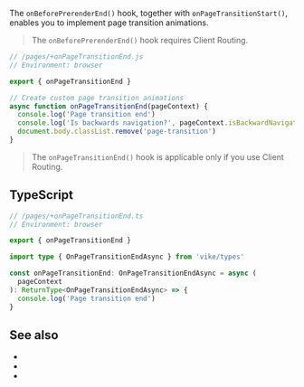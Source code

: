 
The `onBeforePrerenderEnd()` hook, together with <Link href="/onPageTransitionStart">`onPageTransitionStart()`</Link>, enables you to implement page transition animations.

> The `onBeforePrerenderEnd()` hook requires <Link href="/client-routing">Client Routing</Link>.

```js
// /pages/+onPageTransitionEnd.js
// Environment: browser

export { onPageTransitionEnd }

// Create custom page transition animations
async function onPageTransitionEnd(pageContext) {
  console.log('Page transition end')
  console.log('Is backwards navigation?', pageContext.isBackwardNavigation)
  document.body.classList.remove('page-transition')
}
```

> The `onPageTransitionEnd()` hook is applicable only if you use <Link href="/client-routing">Client Routing</Link>.


## TypeScript

```ts
// /pages/+onPageTransitionEnd.ts
// Environment: browser

export { onPageTransitionEnd }

import type { OnPageTransitionEndAsync } from 'vike/types'

const onPageTransitionEnd: OnPageTransitionEndAsync = async (
  pageContext
): ReturnType<OnPageTransitionEndAsync> => {
  console.log('Page transition end')
}
```

<HookTypeScriptHints hookTypeName="OnPageTransitionEndAsync" />

## See also

 - <Link href="/clientRouting" />
 - <Link href="/onHydrationEnd" />
 - <Link href="/onPageTransitionStart" />
